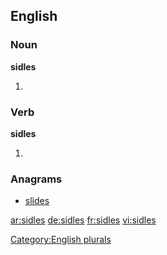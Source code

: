 
==English==

===Noun===
'''sidles'''

# {{plural of|sidle}}

===Verb===
'''sidles'''

# {{en-third-person singular of|sidle}}

===Anagrams===
* [[slides#English|slides]]

[[Category:English plurals]]

[[ar:sidles]]
[[de:sidles]]
[[fr:sidles]]
[[vi:sidles]]